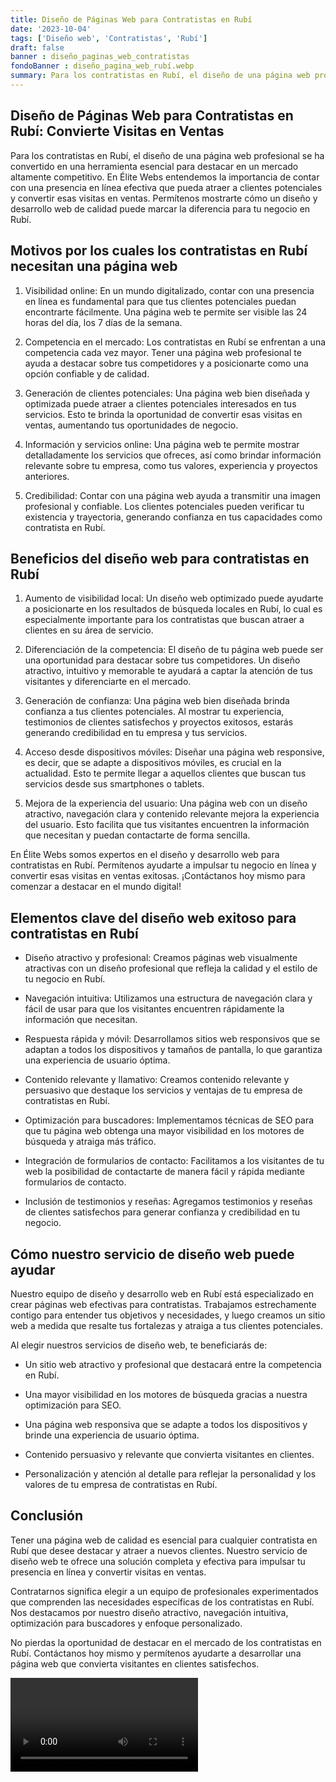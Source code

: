```yaml
---
title: Diseño de Páginas Web para Contratistas en Rubí
date: '2023-10-04'
tags: ['Diseño web', 'Contratistas', 'Rubí']
draft: false
banner : diseño_paginas_web_contratistas
fondoBanner : diseño_pagina_web_rubí.webp
summary: Para los contratistas en Rubí, el diseño de una página web profesional se ha convertido en una herramienta esencial para destacar en un mercado altamente competitivo. En Élite Webs entendemos la importancia de contar con una presencia en línea efectiva que pueda atraer a clientes potenciales y convertir esas visitas en ventas. Permítenos mostrarte cómo un diseño y desarrollo web de calidad puede marcar la diferencia para tu negocio en Rubí.
---
```


## Diseño de Páginas Web para Contratistas en Rubí: Convierte Visitas en Ventas

Para los contratistas en Rubí, el diseño de una página web profesional se ha convertido en una herramienta esencial para destacar en un mercado altamente competitivo. En Élite Webs entendemos la importancia de contar con una presencia en línea efectiva que pueda atraer a clientes potenciales y convertir esas visitas en ventas. Permítenos mostrarte cómo un diseño y desarrollo web de calidad puede marcar la diferencia para tu negocio en Rubí.

## Motivos por los cuales los contratistas en Rubí necesitan una página web

1. Visibilidad online: En un mundo digitalizado, contar con una presencia en línea es fundamental para que tus clientes potenciales puedan encontrarte fácilmente. Una página web te permite ser visible las 24 horas del día, los 7 días de la semana.

2. Competencia en el mercado: Los contratistas en Rubí se enfrentan a una competencia cada vez mayor. Tener una página web profesional te ayuda a destacar sobre tus competidores y a posicionarte como una opción confiable y de calidad.

3. Generación de clientes potenciales: Una página web bien diseñada y optimizada puede atraer a clientes potenciales interesados en tus servicios. Esto te brinda la oportunidad de convertir esas visitas en ventas, aumentando tus oportunidades de negocio.

4. Información y servicios online: Una página web te permite mostrar detalladamente los servicios que ofreces, así como brindar información relevante sobre tu empresa, como tus valores, experiencia y proyectos anteriores.

5. Credibilidad: Contar con una página web ayuda a transmitir una imagen profesional y confiable. Los clientes potenciales pueden verificar tu existencia y trayectoria, generando confianza en tus capacidades como contratista en Rubí.

## Beneficios del diseño web para contratistas en Rubí

1. Aumento de visibilidad local: Un diseño web optimizado puede ayudarte a posicionarte en los resultados de búsqueda locales en Rubí, lo cual es especialmente importante para los contratistas que buscan atraer a clientes en su área de servicio.

2. Diferenciación de la competencia: El diseño de tu página web puede ser una oportunidad para destacar sobre tus competidores. Un diseño atractivo, intuitivo y memorable te ayudará a captar la atención de tus visitantes y diferenciarte en el mercado.

3. Generación de confianza: Una página web bien diseñada brinda confianza a tus clientes potenciales. Al mostrar tu experiencia, testimonios de clientes satisfechos y proyectos exitosos, estarás generando credibilidad en tu empresa y tus servicios.

4. Acceso desde dispositivos móviles: Diseñar una página web responsive, es decir, que se adapte a dispositivos móviles, es crucial en la actualidad. Esto te permite llegar a aquellos clientes que buscan tus servicios desde sus smartphones o tablets.

5. Mejora de la experiencia del usuario: Una página web con un diseño atractivo, navegación clara y contenido relevante mejora la experiencia del usuario. Esto facilita que tus visitantes encuentren la información que necesitan y puedan contactarte de forma sencilla.

En Élite Webs somos expertos en el diseño y desarrollo web para contratistas en Rubí. Permítenos ayudarte a impulsar tu negocio en línea y convertir esas visitas en ventas exitosas. ¡Contáctanos hoy mismo para comenzar a destacar en el mundo digital!

<GifSeo />

<Cta />

## Elementos clave del diseño web exitoso para contratistas en Rubí

- Diseño atractivo y profesional: Creamos páginas web visualmente atractivas con un diseño profesional que refleja la calidad y el estilo de tu negocio en Rubí.

- Navegación intuitiva: Utilizamos una estructura de navegación clara y fácil de usar para que los visitantes encuentren rápidamente la información que necesitan.

- Respuesta rápida y móvil: Desarrollamos sitios web responsivos que se adaptan a todos los dispositivos y tamaños de pantalla, lo que garantiza una experiencia de usuario óptima.

- Contenido relevante y llamativo: Creamos contenido relevante y persuasivo que destaque los servicios y ventajas de tu empresa de contratistas en Rubí.

- Optimización para buscadores: Implementamos técnicas de SEO para que tu página web obtenga una mayor visibilidad en los motores de búsqueda y atraiga más tráfico.

- Integración de formularios de contacto: Facilitamos a los visitantes de tu web la posibilidad de contactarte de manera fácil y rápida mediante formularios de contacto.

- Inclusión de testimonios y reseñas: Agregamos testimonios y reseñas de clientes satisfechos para generar confianza y credibilidad en tu negocio.

## Cómo nuestro servicio de diseño web puede ayudar

Nuestro equipo de diseño y desarrollo web en Rubí está especializado en crear páginas web efectivas para contratistas. Trabajamos estrechamente contigo para entender tus objetivos y necesidades, y luego creamos un sitio web a medida que resalte tus fortalezas y atraiga a tus clientes potenciales.

Al elegir nuestros servicios de diseño web, te beneficiarás de:

- Un sitio web atractivo y profesional que destacará entre la competencia en Rubí.

- Una mayor visibilidad en los motores de búsqueda gracias a nuestra optimización para SEO.

- Una página web responsiva que se adapte a todos los dispositivos y brinde una experiencia de usuario óptima.

- Contenido persuasivo y relevante que convierta visitantes en clientes.

- Personalización y atención al detalle para reflejar la personalidad y los valores de tu empresa de contratistas en Rubí.

## Conclusión

Tener una página web de calidad es esencial para cualquier contratista en Rubí que desee destacar y atraer a nuevos clientes. Nuestro servicio de diseño web te ofrece una solución completa y efectiva para impulsar tu presencia en línea y convertir visitas en ventas.

Contratarnos significa elegir a un equipo de profesionales experimentados que comprenden las necesidades específicas de los contratistas en Rubí. Nos destacamos por nuestro diseño atractivo, navegación intuitiva, optimización para buscadores y enfoque personalizado.

No pierdas la oportunidad de destacar en el mercado de los contratistas en Rubí. Contáctanos hoy mismo y permítenos ayudarte a desarrollar una página web que convierta visitantes en clientes satisfechos.

<Video />

<CtaBot job='Contratistas' city='Rubí'/>

<Gmaps query='Rubí+españa+maps' />
